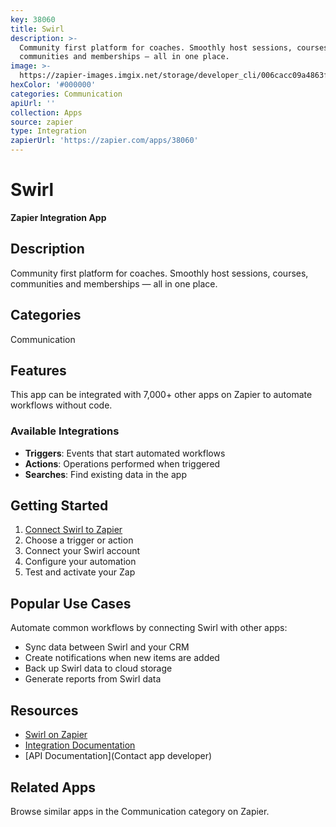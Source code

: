 ```yaml
---
key: 38060
title: Swirl
description: >-
  Community first platform for coaches. Smoothly host sessions, courses,
  communities and memberships — all in one place.
image: >-
  https://zapier-images.imgix.net/storage/developer_cli/006cacc09a4863fa2f66414fc33012ed.png?auto=format%2Ccompress&ixlib=python-3.0.0&q=50
hexColor: '#000000'
categories: Communication
apiUrl: ''
collection: Apps
source: zapier
type: Integration
zapierUrl: 'https://zapier.com/apps/38060'
---
```

# Swirl

**Zapier Integration App**

## Description

Community first platform for coaches. Smoothly host sessions, courses, communities and memberships — all in one place.

## Categories

Communication

## Features

This app can be integrated with 7,000+ other apps on Zapier to automate workflows without code.

### Available Integrations

- **Triggers**: Events that start automated workflows
- **Actions**: Operations performed when triggered
- **Searches**: Find existing data in the app

## Getting Started

1. [Connect Swirl to Zapier](https://zapier.com/apps/38060)
2. Choose a trigger or action
3. Connect your Swirl account
4. Configure your automation
5. Test and activate your Zap

## Popular Use Cases

Automate common workflows by connecting Swirl with other apps:

- Sync data between Swirl and your CRM
- Create notifications when new items are added
- Back up Swirl data to cloud storage
- Generate reports from Swirl data

## Resources

- [Swirl on Zapier](https://zapier.com/apps/38060)
- [Integration Documentation](https://zapier.com/apps/38060/integrations)
- [API Documentation](Contact app developer)

## Related Apps

Browse similar apps in the Communication category on Zapier.

